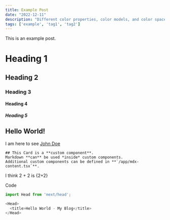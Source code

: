 ```yaml
---
title: Example Post
date: "2022-12-11"
description: "Different color properties, color models, and color space that are useful in image processing, graphic design, and game design."
tags: ['example', 'tag1', 'tag2']
---
```




This is an example post.

# Heading 1

## Heading 2

### Heading 3

#### Heading 4

##### Heading 5

## Hello World!

I am here to see [John Doe](https://johndoe.com)

<Card>
    
    ## This Card is a **custom component**.  
    Markdown **can** be used *inside* custom components.  
    Additional custom components can be defined in **`/app/mdx-content.tsx`**.

</Card>

I think 2 + 2 is {2+2}

Code
```javascript
import Head from 'next/head';

<Head>
  <title>Hello World - My Blog</title>
</Head>
```